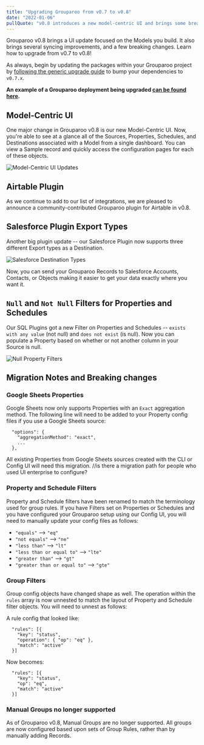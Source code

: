 ```yaml
---
title: "Upgrading Grouparoo from v0.7 to v0.8"
date: "2022-01-06"
pullQuote: "v0.8 introduces a new model-centric UI and brings some breaking changes.  Learn how to upgrade from v0.7 to v0.8!"
---
```


Grouparoo v0.8 brings a UI update focused on the Models you build. It also brings several syncing improvements, and a few breaking changes. Learn how to upgrade from v0.7 to v0.8!

As always, begin by updating the packages within your Grouparoo project by [following the generic upgrade guide](/docs/support/upgrading-grouparoo#installing-updates) to bump your dependencies to `v0.7.x`.

**An example of a Grouparoo deployment being upgraded [can be found here](https://github.com/grouparoo/app-example-config/pull/29).**

## Model-Centric UI

One major change in Grouparoo v0.8 is our new Model-Centric UI. Now, you're able to see at a glance all of the Sources, Properties, Schedules, and Destinations associated with a Model from a single dashboard. You can view a Sample record and quickly access the configuration pages for each of these objects.

<Image
  src="docs/support/upgrading-grouparoo/v07-v08-model-centric-ui.png"
  alt="Model-Centric UI Updates"
  width={700}
  height={728}
/>

## Airtable Plugin

As we continue to add to our list of integrations, we are pleased to announce a community-contributed Grouparoo plugin for Airtable in v0.8.

## Salesforce Plugin Export Types

Another big plugin update -- our Salesforce Plugin now supports three different Export types as a Destination.

<Image
  src="docs/support/upgrading-grouparoo/v07-v08-salesforce-export-types.png"
  alt="Salesforce Destination Types"
  width={700}
  height={402}
/>

Now, you can send your Grouparoo Records to Salesforce Accounts, Contacts, or Objects making it easier to get your data exactly where you want it.

## `Null` and `Not Null` Filters for Properties and Schedules

Our SQL Plugins got a new Filter on Properties and Schedules -- `exists with any value` (not null) and `does not exist` (is null). Now you can populate a Property based on whether or not another column in your Source is null.

<Image
  src="docs/support/upgrading-grouparoo/v07-v08-null-filter.png"
  alt="Null Property Filters"
  width={600}
  height={182}
/>

## Migration Notes and Breaking changes

### Google Sheets Properties

Google Sheets now only supports Properties with an `Exact` aggregation method. The following line will need to be added to your Property config files if you use a Google Sheets source:

```
  "options": {
    "aggregationMethod": "exact",
    ...
  },
```

All existing Properties from Google Sheets sources created with the CLI or Config UI will need this migration.
//is there a migration path for people who used UI enterprise to configure?

### Property and Schedule Filters

Property and Schedule filters have been renamed to match the terminology used for group rules. If you have Filters set on Properties or Schedules and you have configured your Grouparoo setup using our Config UI, you will need to manually update your config files as follows:

- `"equals"` --> `"eq"`
- `"not equals"` --> `"ne"`
- `"less than"` --> `"lt"`
- `"less than or equal to"` --> `"lte"`
- `"greater than"` --> `"gt"`
- `"greater than or equal to"` --> `"gte"`

### Group Filters

Group config objects have changed shape as well. The operation within the `rules` array is now unnested to match the layout of Property and Schedule filter objects. You will need to unnest as follows:

A rule config that looked like:

```
  "rules": [{
    "key": "status",
    "operation": { "op": "eq" },
    "match": "active"
  }]
```

Now becomes:

```
  "rules": [{
    "key": "status",
    "op": "eq",
    "match": "active"
  }]
```

### Manual Groups no longer supported

As of Grouparoo v0.8, Manual Groups are no longer supported. All groups are now configured based upon sets of Group Rules, rather than by manually adding Records.
